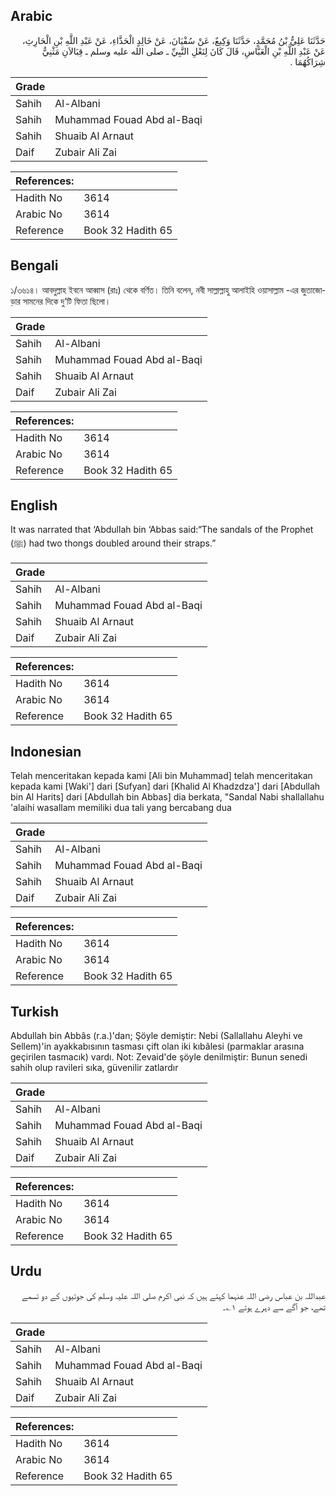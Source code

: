 ## Arabic


<div dir="rtl" lang="ar" style={{fontSize:'larger',backgroundColor:'#f8f9fa',padding:20}}>
حَدَّثَنَا عَلِيُّ بْنُ مُحَمَّدٍ، حَدَّثَنَا وَكِيعٌ، عَنْ سُفْيَانَ، عَنْ خَالِدٍ الْحَذَّاءِ، عَنْ عَبْدِ اللَّهِ بْنِ الْحَارِثِ، عَنْ عَبْدِ اللَّهِ بْنِ الْعَبَّاسِ، قَالَ كَانَ لِنَعْلِ النَّبِيِّ ـ صلى الله عليه وسلم ـ قِبَالاَنِ مَثْنِيٌّ شِرَاكُهُمَا ‏.‏
</div>
<div style={{backgroundColor:'#f8f9fa',padding:20, marginBottom: 10}}><table> <thead> <tr> <th>Grade</th> <th></th> </tr> </thead> <tbody> <tr><td>Sahih</td><td>Al-Albani</td></tr><tr><td>Sahih</td><td>Muhammad Fouad Abd al-Baqi</td></tr><tr><td>Sahih</td><td>Shuaib Al Arnaut</td></tr><tr><td>Daif</td><td>Zubair Ali Zai</td></tr></tbody></table><table> <thead> <tr> <th>References:</th> <th></th> </tr> </thead> <tbody><tr><td>Hadith No</td><td>3614</td></tr><tr><td>Arabic No</td><td>3614</td></tr><tr><td>Reference</td><td>Book 32 Hadith 65</td></tr></tbody></table></div>

## Bengali


<div dir="ltr" lang="bn" style={{fontSize:'larger',backgroundColor:'#f8f9fa',padding:20}}>
১/৩৬১৪। আবদুল্লাহ ইবনে আব্বাস (রাঃ) থেকে বর্ণিত। তিনি বলেন, নবী সাল্লাল্লাহু আলাইহি ওয়াসাল্লাম -এর জুতাজোড়ার সামনের দিকে দু’টি ফিতা ছিলো।
</div>
<div style={{backgroundColor:'#f8f9fa',padding:20, marginBottom: 10}}><table> <thead> <tr> <th>Grade</th> <th></th> </tr> </thead> <tbody> <tr><td>Sahih</td><td>Al-Albani</td></tr><tr><td>Sahih</td><td>Muhammad Fouad Abd al-Baqi</td></tr><tr><td>Sahih</td><td>Shuaib Al Arnaut</td></tr><tr><td>Daif</td><td>Zubair Ali Zai</td></tr></tbody></table><table> <thead> <tr> <th>References:</th> <th></th> </tr> </thead> <tbody><tr><td>Hadith No</td><td>3614</td></tr><tr><td>Arabic No</td><td>3614</td></tr><tr><td>Reference</td><td>Book 32 Hadith 65</td></tr></tbody></table></div>

## English


<div dir="ltr" lang="en" style={{fontSize:'larger',backgroundColor:'#f8f9fa',padding:20}}>
It was narrated that ‘Abdullah bin ‘Abbas said:“The sandals of the Prophet (ﷺ) had two thongs doubled around their straps.”
</div>
<div style={{backgroundColor:'#f8f9fa',padding:20, marginBottom: 10}}><table> <thead> <tr> <th>Grade</th> <th></th> </tr> </thead> <tbody> <tr><td>Sahih</td><td>Al-Albani</td></tr><tr><td>Sahih</td><td>Muhammad Fouad Abd al-Baqi</td></tr><tr><td>Sahih</td><td>Shuaib Al Arnaut</td></tr><tr><td>Daif</td><td>Zubair Ali Zai</td></tr></tbody></table><table> <thead> <tr> <th>References:</th> <th></th> </tr> </thead> <tbody><tr><td>Hadith No</td><td>3614</td></tr><tr><td>Arabic No</td><td>3614</td></tr><tr><td>Reference</td><td>Book 32 Hadith 65</td></tr></tbody></table></div>

## Indonesian


<div dir="ltr" lang="id" style={{fontSize:'larger',backgroundColor:'#f8f9fa',padding:20}}>
Telah menceritakan kepada kami [Ali bin Muhammad] telah menceritakan kepada kami [Waki'] dari [Sufyan] dari [Khalid Al Khadzdza'] dari [Abdullah bin Al Harits] dari [Abdullah bin Abbas] dia berkata, "Sandal Nabi shallallahu 'alaihi wasallam memiliki dua tali yang bercabang dua
</div>
<div style={{backgroundColor:'#f8f9fa',padding:20, marginBottom: 10}}><table> <thead> <tr> <th>Grade</th> <th></th> </tr> </thead> <tbody> <tr><td>Sahih</td><td>Al-Albani</td></tr><tr><td>Sahih</td><td>Muhammad Fouad Abd al-Baqi</td></tr><tr><td>Sahih</td><td>Shuaib Al Arnaut</td></tr><tr><td>Daif</td><td>Zubair Ali Zai</td></tr></tbody></table><table> <thead> <tr> <th>References:</th> <th></th> </tr> </thead> <tbody><tr><td>Hadith No</td><td>3614</td></tr><tr><td>Arabic No</td><td>3614</td></tr><tr><td>Reference</td><td>Book 32 Hadith 65</td></tr></tbody></table></div>

## Turkish


<div dir="ltr" lang="tr" style={{fontSize:'larger',backgroundColor:'#f8f9fa',padding:20}}>
Abdullah bin Abbâs (r.a.)'dan; Şöyle demiştir: Nebi (Sallallahu Aleyhi ve Sellem)'in ayakkabısının tasması çift olan iki kıbâlesi (parmaklar arasına geçirilen tasmacık) vardı. Not: Zevaid'de şöyle denilmiştir: Bunun senedi sahih olup ravileri sıka, güvenilir zatlardır
</div>
<div style={{backgroundColor:'#f8f9fa',padding:20, marginBottom: 10}}><table> <thead> <tr> <th>Grade</th> <th></th> </tr> </thead> <tbody> <tr><td>Sahih</td><td>Al-Albani</td></tr><tr><td>Sahih</td><td>Muhammad Fouad Abd al-Baqi</td></tr><tr><td>Sahih</td><td>Shuaib Al Arnaut</td></tr><tr><td>Daif</td><td>Zubair Ali Zai</td></tr></tbody></table><table> <thead> <tr> <th>References:</th> <th></th> </tr> </thead> <tbody><tr><td>Hadith No</td><td>3614</td></tr><tr><td>Arabic No</td><td>3614</td></tr><tr><td>Reference</td><td>Book 32 Hadith 65</td></tr></tbody></table></div>

## Urdu


<div dir="rtl" lang="ur" style={{fontSize:'larger',backgroundColor:'#f8f9fa',padding:20}}>
عبداللہ بن عباس رضی اللہ عنہما کہتے ہیں کہ نبی اکرم صلی اللہ علیہ وسلم کی جوتیوں کے دو تسمے تھے، جو آگے سے دہرے ہوتے ۱؎۔
</div>
<div style={{backgroundColor:'#f8f9fa',padding:20, marginBottom: 10}}><table> <thead> <tr> <th>Grade</th> <th></th> </tr> </thead> <tbody> <tr><td>Sahih</td><td>Al-Albani</td></tr><tr><td>Sahih</td><td>Muhammad Fouad Abd al-Baqi</td></tr><tr><td>Sahih</td><td>Shuaib Al Arnaut</td></tr><tr><td>Daif</td><td>Zubair Ali Zai</td></tr></tbody></table><table> <thead> <tr> <th>References:</th> <th></th> </tr> </thead> <tbody><tr><td>Hadith No</td><td>3614</td></tr><tr><td>Arabic No</td><td>3614</td></tr><tr><td>Reference</td><td>Book 32 Hadith 65</td></tr></tbody></table></div>